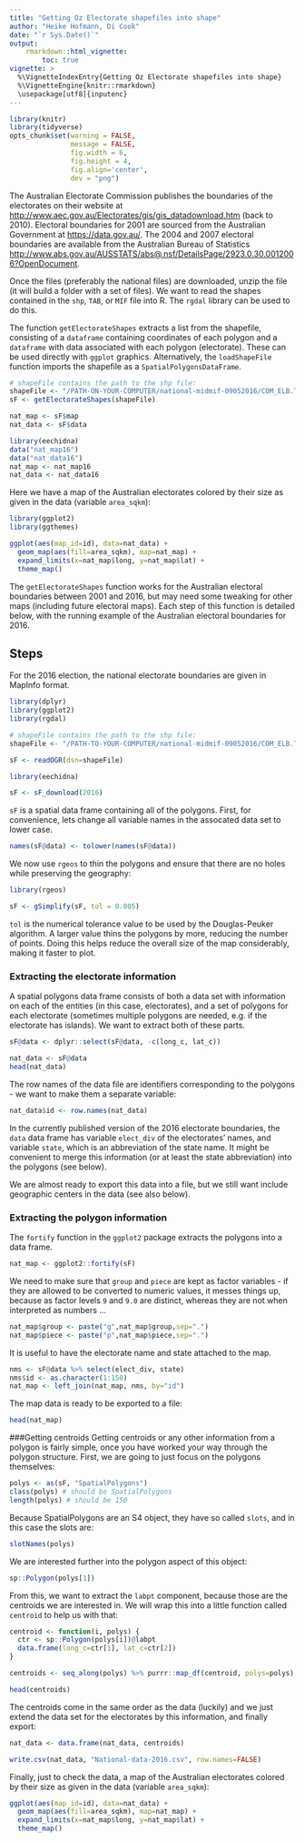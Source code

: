 ```yaml
---
title: "Getting Oz Electorate shapefiles into shape"
author: "Heike Hofmann, Di Cook"
date: "`r Sys.Date()`"
output: 
    rmarkdown::html_vignette:
        toc: true
vignette: >
  %\VignetteIndexEntry{Getting Oz Electorate shapefiles into shape}
  %\VignetteEngine{knitr::rmarkdown}
  \usepackage[utf8]{inputenc}
---
```



```r
library(knitr)
library(tidyverse)
opts_chunk$set(warning = FALSE,
               message = FALSE,
               fig.width = 6,
               fig.height = 4,
               fig.align='center',
               dev = "png")

```

The Australian Electorate Commission publishes the boundaries of the electorates on their website at [http://www.aec.gov.au/Electorates/gis/gis_datadownload.htm](http://www.aec.gov.au/Electorates/gis/gis_datadownload.htm) (back to 2010). Electoral boundaries for 2001 are sourced from the Australian Government at [https://data.gov.au/](https://data.gov.au/dataset/ds-dga-0b939a62-e53e-4616-add5-77f909b58ddd/details?q=asgc%202001). The 2004 and 2007 electoral boundaries are available from the Australian Bureau of Statistics [http://www.abs.gov.au/AUSSTATS/abs@.nsf/DetailsPage/2923.0.30.0012006?OpenDocument](http://www.abs.gov.au/AUSSTATS/abs@.nsf/DetailsPage/2923.0.30.0012006?OpenDocument).

Once the files (preferably the national files) are downloaded, unzip the file (it will build a folder with a set of files). We want to read the shapes contained in the `shp`, `TAB`, or `MIF` file into R. The `rgdal` library can be used to do this.

The function `getElectorateShapes` extracts a list from the shapefile, consisting of a `dataframe` containing coordinates of each polygon and a `dataframe` with data associated with each polygon (electorate). These can be used directly with `ggplot` graphics. Alternatively, the `loadShapeFile` function imports the shapefile as a `SpatialPolygonsDataFrame`.

```r
# shapeFile contains the path to the shp file:
shapeFile <- "/PATH-ON-YOUR-COMPUTER/national-midmif-09052016/COM_ELB.TAB"
sF <- getElectorateShapes(shapeFile)

nat_map <- sF$map
nat_data <- sF$data
```

```r
library(eechidna)
data("nat_map16")
data("nat_data16")
nat_map <- nat_map16
nat_data <- nat_data16
```

Here we have a map of the Australian electorates colored by their size as given in the data (variable `area_sqkm`):

```r
library(ggplot2)
library(ggthemes)

ggplot(aes(map_id=id), data=nat_data) +
  geom_map(aes(fill=area_sqkm), map=nat_map) +
  expand_limits(x=nat_map$long, y=nat_map$lat) + 
  theme_map()
```

The `getElectorateShapes` function works for the Australian electoral boundaries between 2001 and 2016, but may need some tweaking for other maps (including future electoral maps). Each step of this function is detailed below, with the running example of the Australian electoral boundaries for 2016.

## Steps

For the 2016 election, the national electorate boundaries are given in MapInfo format.

```r
library(dplyr)
library(ggplot2)
library(rgdal)

# shapeFile contains the path to the shp file:
shapeFile <- "/PATH-TO-YOUR-COMPUTER/national-midmif-09052016/COM_ELB.TAB"

sF <- readOGR(dsn=shapeFile)
```

```r
library(eechidna)

sF <- sF_download(2016)
```


`sF` is a spatial data frame containing all of the polygons. First, for convenience, lets change all variable names in the assocated data set to lower case.

```r
names(sF@data) <- tolower(names(sF@data))
```

We now use `rgeos` to thin the polygons and ensure that there are no holes while preserving the geography:

```r
library(rgeos)
```

```r
sF <- gSimplify(sF, tol = 0.005)
```
`tol` is the numerical tolerance value to be used by the Douglas-Peuker algorithm. A larger value thins the polygons by more, reducing the number of points. Doing this helps reduce the overall size of the map considerably, making it faster to plot.

### Extracting the electorate information 

A spatial polygons data frame consists of both a data set with information on each of the entities (in this case, electorates), and a set of polygons for each electorate (sometimes multiple polygons are needed, e.g. if the electorate has islands). We want to extract both of these parts.

```r
sF@data <- dplyr::select(sF@data, -c(long_c, lat_c))
```


```r
nat_data <- sF@data
head(nat_data)
```

The row names of the data file are identifiers corresponding to the polygons - we want to make them a separate variable:
```r
nat_data$id <- row.names(nat_data)
```
In the currently published version of the 2016 electorate boundaries, the `data` data frame has variable `elect_div` of the electorates' names, and variable `state`, which is an abbreviation of the state name. It might be convenient to merge this information (or at least the state abbreviation) into the polygons (see below).

We are almost ready to export this data into a file, but we still want include geographic centers in the data (see also below).

### Extracting the polygon information 

The `fortify` function in the `ggplot2` package extracts the polygons into a data frame. 
```r
nat_map <- ggplot2::fortify(sF)
```

We need to make sure that `group` and `piece` are kept as factor variables - if they are allowed to be converted to numeric values, it messes things up, because as factor levels `9` and `9.0` are distinct, whereas they are not when interpreted as numbers ...
```r
nat_map$group <- paste("g",nat_map$group,sep=".")
nat_map$piece <- paste("p",nat_map$piece,sep=".")
```

It is useful to have the electorate name and state attached to the map.

```r
nms <- sF@data %>% select(elect_div, state)
nms$id <- as.character(1:150)
nat_map <- left_join(nat_map, nms, by="id")
```

The map data is ready to be exported to a file:

```r
head(nat_map)
```

###Getting centroids 
Getting centroids or any other information from a polygon is fairly simple, once you have worked your way through the polygon structure.
First, we are going to just focus on the polygons themselves:
```r
polys <- as(sF, "SpatialPolygons")
class(polys) # should be SpatialPolygons
length(polys) # should be 150
```

Because SpatialPolygons are an S4 object, they have so called `slots`, and in this case the slots are:
```r
slotNames(polys)
```
We are interested further into the polygon aspect of this object:

```r
sp::Polygon(polys[1])
```
From this, we want to extract the `labpt` component, because those are the centroids we are interested in. We will wrap this into a little function called `centroid` to help us with that:

```r
centroid <- function(i, polys) {
  ctr <- sp::Polygon(polys[i])@labpt
  data.frame(long_c=ctr[1], lat_c=ctr[2])
}

centroids <- seq_along(polys) %>% purrr::map_df(centroid, polys=polys)

head(centroids)
```
The centroids come in the same order as the data (luckily) and we just extend the data set for the electorates by this information, and finally export:

```r
nat_data <- data.frame(nat_data, centroids)
```

```r
write.csv(nat_data, "National-data-2016.csv", row.names=FALSE)
```

Finally, just to check the data, a map of the Australian electorates colored by their size as given in the data (variable `area_sqkm`):

```r
ggplot(aes(map_id=id), data=nat_data) +
  geom_map(aes(fill=area_sqkm), map=nat_map) +
  expand_limits(x=nat_map$long, y=nat_map$lat) + 
  theme_map()
```


